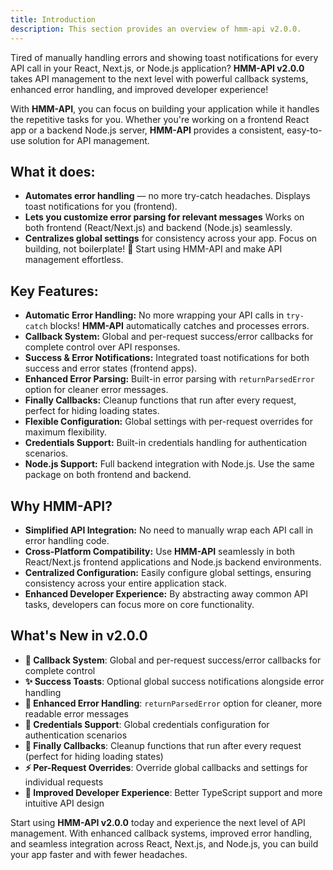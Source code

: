```yaml
---
title: Introduction
description: This section provides an overview of hmm-api v2.0.0.
---
```


Tired of manually handling errors and showing toast notifications for every API call in your React, Next.js, or Node.js application? **HMM-API v2.0.0** takes API management to the next level with powerful callback systems, enhanced error handling, and improved developer experience!

With **HMM-API**, you can focus on building your application while it handles the repetitive tasks for you. Whether you're working on a frontend React app or a backend Node.js server, **HMM-API** provides a consistent, easy-to-use solution for API management.

## What it does:

- **Automates error handling** — no more try-catch headaches.
  Displays toast notifications for you (frontend).
- **Lets you customize error parsing for relevant messages**
  Works on both frontend (React/Next.js) and backend (Node.js) seamlessly.
- **Centralizes global settings** for consistency across your app.
  Focus on building, not boilerplate! 🚀 Start using HMM-API and make API management effortless.

## Key Features:

- **Automatic Error Handling:** No more wrapping your API calls in `try-catch` blocks! **HMM-API** automatically catches and processes errors.
- **Callback System:** Global and per-request success/error callbacks for complete control over API responses.
- **Success & Error Notifications:** Integrated toast notifications for both success and error states (frontend apps).
- **Enhanced Error Parsing:** Built-in error parsing with `returnParsedError` option for cleaner error messages.
- **Finally Callbacks:** Cleanup functions that run after every request, perfect for hiding loading states.
- **Flexible Configuration:** Global settings with per-request overrides for maximum flexibility.
- **Credentials Support:** Built-in credentials handling for authentication scenarios.
- **Node.js Support:** Full backend integration with Node.js. Use the same package on both frontend and backend.

## Why HMM-API?

- **Simplified API Integration:** No need to manually wrap each API call in error handling code.
- **Cross-Platform Compatibility:** Use **HMM-API** seamlessly in both React/Next.js frontend applications and Node.js backend environments.
- **Centralized Configuration:** Easily configure global settings, ensuring consistency across your entire application stack.
- **Enhanced Developer Experience:** By abstracting away common API tasks, developers can focus more on core functionality.

## What's New in v2.0.0

- **🎯 Callback System**: Global and per-request success/error callbacks for complete control
- **✨ Success Toasts**: Optional global success notifications alongside error handling
- **🔧 Enhanced Error Handling**: `returnParsedError` option for cleaner, more readable error messages
- **🔐 Credentials Support**: Global credentials configuration for authentication scenarios
- **🧹 Finally Callbacks**: Cleanup functions that run after every request (perfect for hiding loading states)
- **⚡ Per-Request Overrides**: Override global callbacks and settings for individual requests
- **🎨 Improved Developer Experience**: Better TypeScript support and more intuitive API design

Start using **HMM-API v2.0.0** today and experience the next level of API management. With enhanced callback systems, improved error handling, and seamless integration across React, Next.js, and Node.js, you can build your app faster and with fewer headaches.
